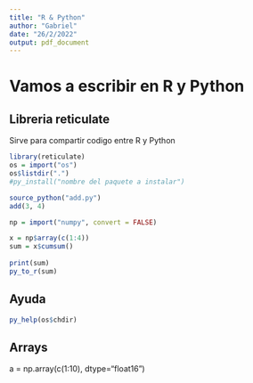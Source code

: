 ```yaml
---
title: "R & Python"
author: "Gabriel"
date: "26/2/2022"
output: pdf_document
---
```


# Vamos a escribir en R y Python

## Libreria reticulate

Sirve para compartir codigo entre R y Python

```r
library(reticulate)
os = import("os")
os$listdir(".")
#py_install("nombre del paquete a instalar")
```



```r
source_python("add.py")
add(3, 4)
```

```r
np = import("numpy", convert = FALSE)

x = np$array(c(1:4))
sum = x$cumsum()
  
print(sum)
py_to_r(sum)
```


## Ayuda

```r

py_help(os$chdir)
```


## Arrays

a = np.array(c(1:10), dtype="float16")